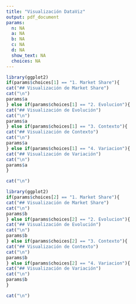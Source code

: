 ```yaml
---
title: "Visualización DataViz"
output: pdf_document
params:
  n: NA
  a: NA
  b: NA
  c: NA
  d: NA
  show_text: NA
  choices: NA
---
```





```r

library(ggplot2)
if(params$choices[1] == "1. Market Share"){
cat("## Visualización de Market Share")
cat("\n")
params$a
} else if(params$choices[1] == "2. Evolucion"){
cat("## Visualización de Evolución")
cat("\n")
params$a  
} else if(params$choices[1] == "3. Contexto"){ 
cat("## Visualización de Contexto")
cat("\n")
params$a
} else if(params$choices[1] == "4. Variacion"){
cat("## Visualización de Variación")
cat("\n")
params$a 
}


```

```r
cat("\n")
```


```r

library(ggplot2)
if(params$choices[2] == "1. Market Share"){
cat("## Visualización de Market Share")
cat("\n")
params$b
} else if(params$choices[2] == "2. Evolucion"){
cat("## Visualización de Evolución")
cat("\n")
params$b  
} else if(params$choices[2] == "3. Contexto"){ 
cat("## Visualización de Contexto")
cat("\n")
params$b
} else if(params$choices[2] == "4. Variacion"){
cat("## Visualización de Variación")
cat("\n")
params$b 
}


```

```r
cat("\n")
```
